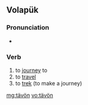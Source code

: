 ==Volapük==

===Pronunciation===
* {{IPA|/tɛˈvøn/|lang=vo}}

===Verb===
{{head|vo|verb}}

# to [[journey]] to
# to [[travel]]
# to [[trek]] (to make a journey)

[[mg:tävön]]
[[vo:tävön]]